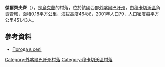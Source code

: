 {{coord|48|35|42|N|22|41|1|E|scale:100000|display=title}}

'''傑爾齊夫齊'''（{{lang-uk|Герцівці}}），是[[烏克蘭|烏克蘭]]的村落，位於該國西部[[外喀爾巴阡州|外喀爾巴阡州]]，由[[穆卡切沃區|穆卡切沃區]]負責管轄，面積0.18平方公里，海拔高度464米，2001年人口79，人口密度每平方公里451.43人。

==參考資料==
*[http://weather.in.ua/ua/zakarpatskaja/5060 Погода в селі ] {{Wayback|url=http://weather.in.ua/ua/zakarpatskaja/5060 |date=20161106042040 }}

{{DEFAULTSORT:Герцівці}}

[[Category:外喀爾巴阡州村落|Category:外喀爾巴阡州村落]]
[[Category:穆卡切沃區村落|Category:穆卡切沃區村落]]


{{Zakarpattia-geo-stub}}